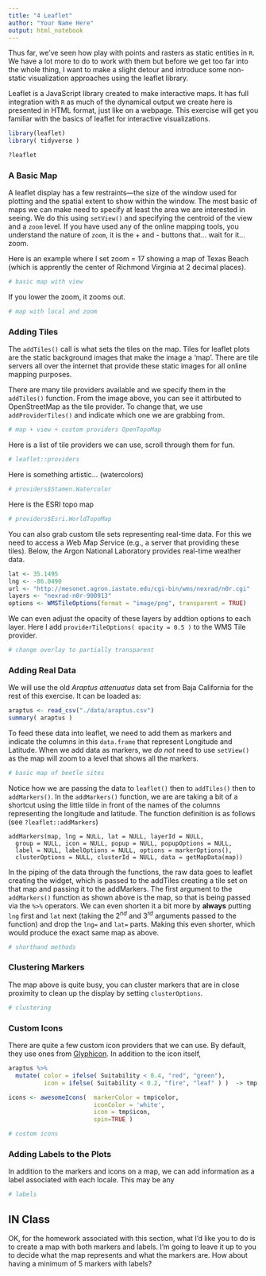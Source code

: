 ```yaml
---
title: "4 Leaflet"
author: "Your Name Here"
output: html_notebook
---
```


Thus far, we've seen how play with points and rasters as static entities in `R`.  We have a lot more to do to work with them but before we get too far into the whole thing, I want to make a slight detour and introduce some non-static visualization approaches using the leaflet library.  

Leaflet is a JavaScript library created to make interactive maps.  It has full integration with `R` as much of the dynamical output we create here is presented in HTML format, just like on a webpage.  This exercise will get you familiar with the basics of leaflet for interactive visualizations.


```r
library(leaflet)
library( tidyverse )

?leaflet
```


### A Basic Map

A leaflet display has a few restraints—the size of the window used for plotting and the spatial extent to show within the window.  The most basic of maps we can make need to specify at least the area we are interested in seeing.  We do this using `setView()` and specifying the centroid of the view and a `zoom` level.  If you have used any of the online mapping tools, you understand the nature of `zoom`, it is the + and - buttons that... wait for it... zoom.

Here is an example where I set zoom = 17 showing a map of Texas Beach (which is apprently the center of Richmond Virginia at 2 decimal places).

```r
# basic map with view

```

If you lower the zoom, it zooms out.

```r
# map with local and zoom

```

### Adding Tiles

The `addTiles()` call is what sets the tiles on the map.  Tiles for leaflet plots are the static background images that make the image a 'map'.  There are tile servers all over the internet that provide these static images for all online mapping purposes.

There are many tile providers available and we specify them in the `addTiles()` function.  From the image above, you can see it attirbuted to OpenStreetMap as the tile provider.  To change that, we use `addProviderTiles()` and indicate which one we are grabbing from.

```r
# map + view + custom providers OpenTopoMap
```


Here is a list of tile providers we can use, scroll through them for fun.

```r
# leaflet::providers

```

Here is something artistic... (watercolors)

```r
# providers$Stamen.Watercolor
```

Here is the ESRI topo map

```r
# providers$Esri.WorldTopoMap
```

You can also grab custom tile sets representing real-time data.  For this we need to access a *W*eb *M*ap *S*ervice (e.g., a server that providing these tiles).  Below, the Argon National Laboratory provides real-time weather data.

```r
lat <- 35.1495
lng <- -86.0490
url <- "http://mesonet.agron.iastate.edu/cgi-bin/wms/nexrad/n0r.cgi"
layers <- "nexrad-n0r-900913"
options <- WMSTileOptions(format = "image/png", transparent = TRUE)


```

We can even adjust the opacity of these layers by addtion options to each layer.  Here I add `providerTileOptions( opacity = 0.5 )` to the WMS Tile provider.

```r
# change overlay to partially transparent

```


### Adding Real Data

We will use the old *Araptus attenuatus* data set from Baja California for the rest of this exercise.  It can be loaded as:  

```r
araptus <- read_csv("./data/araptus.csv") 
summary( araptus )
```

To feed these data into leaflet, we need to add them as markers and indicate the columns in this `data.frame` that represent Longitude and Latitude.  When we add data as markers, we *do not* need to use `setView()` as the map will zoom to a level that shows all the markers.

```r
# basic map of beetle sites

```

Notice how we are passing the data to `leaflet()` then to `addTiles()` then to `addMarkers()`.  In the `addMarkers()` function, we are are taking a bit of a shortcut using the little tilde in front of the names of the columns representing the longitude and latitude.  The function definition is as follows (see `?leaflet::addMarkers`)

```
addMarkers(map, lng = NULL, lat = NULL, layerId = NULL,
  group = NULL, icon = NULL, popup = NULL, popupOptions = NULL,
  label = NULL, labelOptions = NULL, options = markerOptions(),
  clusterOptions = NULL, clusterId = NULL, data = getMapData(map))
```

In the piping of the data through the functions, the raw data goes to leaflet creating the widget, which is passed to the addTiles creating a tile set on that map and passing it to the addMarkers. The first argument to the `addMarkers()` function as shown above is the map, so that is being passed via the `%>%` operators.  We can even shorten it a bit more by **always** putting `lng` first and `lat` next (taking the $2^{nd}$ and $3^{rd}$ arguments passed to the function) and drop the `lng=` and `lat=` parts.  Making this even shorter, which would produce the exact same map as above.

```r
# shorthand methods
```

### Clustering Markers

The map above is quite busy, you can cluster markers that are in close proximity to clean up the display by setting `clusterOptions`.

```r
# clustering
```


### Custom Icons

There are quite a few custom icon providers that we can use.  By default, they use ones from [Glyphicon](https://getbootstrap.com/docs/3.3/components/#glyphicons).  In addition to the icon itself, 

```r

araptus %>%
  mutate( color = ifelse( Suitability < 0.4, "red", "green"),
          icon = ifelse( Suitability < 0.2, "fire", "leaf" ) )  -> tmp

icons <- awesomeIcons(  markerColor = tmp$color,
                        iconColor = 'white',
                        icon = tmp$icon, 
                        spin=TRUE )  

# custom icons
```



### Adding Labels to the Plots

In addition to the markers and icons on a map, we can add information as a label associated with each locale.  This may be any 

```r
# labels
```


## IN Class

OK, for the homework associated with this section, what I'd like you to do is to create a map with both markers and labels.  I'm going to leave it up to you to decide what the map represents and what the markers are.  How about having a minimum of 5 markers with labels?  























